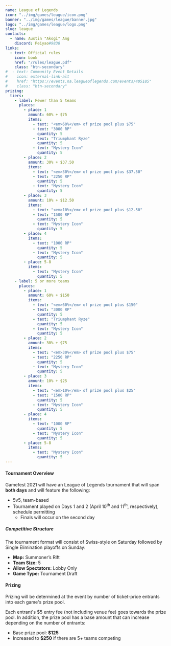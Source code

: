 ---
name: League of Legends
icon: "../img/games/league/icon.png"
banner: "../img/games/league/banner.jpg"
logo: "../img/games/league/logo.png"
slug: league
contacts:
  - name: Austin "Akogi" Ang
    discord: Peiyao#9838
links:
  - text: Official rules
    icon: book
    href: "/rules/league.pdf"
    class: "btn-secondary"
#  - text: Community Event Details
#    icon: external-link-alt
#    href: "https://events.na.leagueoflegends.com/events/405185"
#    class: "btn-secondary"
prizing:
  tiers:
    - label: Fewer than 5 teams
      places:
        - place: 1
          amount: 60% + $75
          items:
            - text: "<em>60%</em> of prize pool plus $75"
            - text: "3000 RP"
              quantity: 5
            - text: "Triumphant Ryze"
              quantity: 5
            - text: "Mystery Icon"
              quantity: 5
        - place: 2
          amount: 30% + $37.50
          items:
            - text: "<em>30%</em> of prize pool plus $37.50"
            - text: "2250 RP"
              quantity: 5
            - text: "Mystery Icon"
              quantity: 5
        - place: 3
          amount: 10% + $12.50
          items:
            - text: "<em>10%</em> of prize pool plus $12.50"
            - text: "1500 RP"
              quantity: 5
            - text: "Mystery Icon"
              quantity: 5
        - place: 4
          items:
            - text: "1000 RP"
              quantity: 5
            - text: "Mystery Icon"
              quantity: 5
        - place: 5-8
          items:
            - text: "Mystery Icon"
              quantity: 5
    - label: 5 or more teams
      places:
        - place: 1
          amount: 60% + $150
          items:
            - text: "<em>60%</em> of prize pool plus $150"
            - text: "3000 RP"
              quantity: 5
            - text: "Triumphant Ryze"
              quantity: 5
            - text: "Mystery Icon"
              quantity: 5
        - place: 2
          amount: 30% + $75
          items:
            - text: "<em>30%</em> of prize pool plus $75"
            - text: "2250 RP"
              quantity: 5
            - text: "Mystery Icon"
              quantity: 5
        - place: 3
          amount: 10% + $25
          items:
            - text: "<em>10%</em> of prize pool plus $25"
            - text: "1500 RP"
              quantity: 5
            - text: "Mystery Icon"
              quantity: 5
        - place: 4
          items:
            - text: "1000 RP"
              quantity: 5
            - text: "Mystery Icon"
              quantity: 5
        - place: 5-8
          items:
            - text: "Mystery Icon"
              quantity: 5
---

#### Tournament Overview

Gamefest 2021 will have an League of Legends tournament that will span **both days** and will feature the following:

- 5v5, team-based
- Tournament played on Days 1 and 2 (April 10<sup>th</sup> and 11<sup>th</sup>, respectively), schedule permitting
  - Finals will occur on the second day

##### Competitive Structure

The tournament format will consist of Swiss-style on Saturday followed by Single Elimination playoffs on Sunday:

- **Map:** Summoner’s Rift
- **Team Size:** 5
- **Allow Spectators:** Lobby Only
- **Game Type:** Tournament Draft

<Section>

#### Prizing

Prizing will be determined at the event by number of ticket-price entrants into each game's prize pool.


Each entrant's $5 entry fee (not including venue fee) goes towards the prize pool. In addition, the prize pool has a base amount that can increase depending on the number of entrants:

- Base prize pool: **$125**
- Increased to **$250** if there are 5+ teams competing

<MultiPrizing tiers={props.prizing.tiers} /></Section>
<Section><Contact contacts={props.contacts} /></Section>
